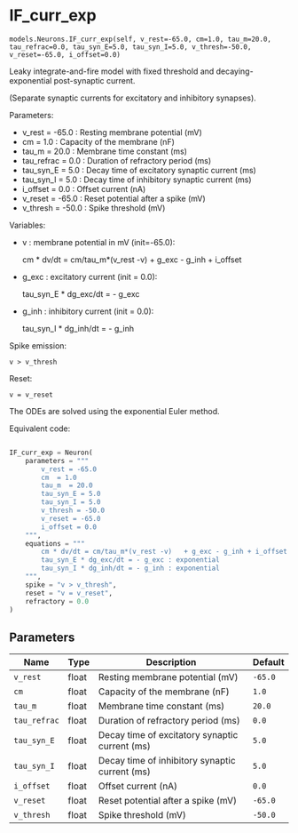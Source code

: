 # IF_curr_exp { #ANNarchy.models.Neurons.IF_curr_exp }

`models.Neurons.IF_curr_exp(self, v_rest=-65.0, cm=1.0, tau_m=20.0, tau_refrac=0.0, tau_syn_E=5.0, tau_syn_I=5.0, v_thresh=-50.0, v_reset=-65.0, i_offset=0.0)`

Leaky integrate-and-fire model with fixed threshold and decaying-exponential post-synaptic current. 

(Separate synaptic currents for excitatory and inhibitory synapses).

Parameters:

* v_rest = -65.0 :  Resting membrane potential (mV)
* cm  = 1.0 : Capacity of the membrane (nF)
* tau_m  = 20.0 : Membrane time constant (ms)
* tau_refrac = 0.0 : Duration of refractory period (ms)
* tau_syn_E = 5.0 : Decay time of excitatory synaptic current (ms)
* tau_syn_I = 5.0 : Decay time of inhibitory synaptic current (ms)
* i_offset = 0.0 : Offset current (nA)
* v_reset = -65.0 : Reset potential after a spike (mV)
* v_thresh = -50.0 : Spike threshold (mV)

Variables:

* v : membrane potential in mV (init=-65.0):

    cm * dv/dt = cm/tau_m*(v_rest -v)   + g_exc - g_inh + i_offset

* g_exc : excitatory current (init = 0.0):

    tau_syn_E * dg_exc/dt = - g_exc

* g_inh : inhibitory current (init = 0.0):

    tau_syn_I * dg_inh/dt = - g_inh


Spike emission:

    v > v_thresh

Reset:

    v = v_reset

The ODEs are solved using the exponential Euler method.

Equivalent code:

```python

IF_curr_exp = Neuron(
    parameters = """
        v_rest = -65.0
        cm  = 1.0
        tau_m  = 20.0
        tau_syn_E = 5.0
        tau_syn_I = 5.0
        v_thresh = -50.0
        v_reset = -65.0
        i_offset = 0.0
    """, 
    equations = """
        cm * dv/dt = cm/tau_m*(v_rest -v)   + g_exc - g_inh + i_offset : exponential, init=-65.0
        tau_syn_E * dg_exc/dt = - g_exc : exponential
        tau_syn_I * dg_inh/dt = - g_inh : exponential
    """,
    spike = "v > v_thresh",
    reset = "v = v_reset",
    refractory = 0.0
)
```

## Parameters

| Name         | Type   | Description                                    | Default   |
|--------------|--------|------------------------------------------------|-----------|
| `v_rest`     | float  | Resting membrane potential (mV)                | `-65.0`   |
| `cm`         | float  | Capacity of the membrane (nF)                  | `1.0`     |
| `tau_m`      | float  | Membrane time constant (ms)                    | `20.0`    |
| `tau_refrac` | float  | Duration of refractory period (ms)             | `0.0`     |
| `tau_syn_E`  | float  | Decay time of excitatory synaptic current (ms) | `5.0`     |
| `tau_syn_I`  | float  | Decay time of inhibitory synaptic current (ms) | `5.0`     |
| `i_offset`   | float  | Offset current (nA)                            | `0.0`     |
| `v_reset`    | float  | Reset potential after a spike (mV)             | `-65.0`   |
| `v_thresh`   | float  | Spike threshold (mV)                           | `-50.0`   |
